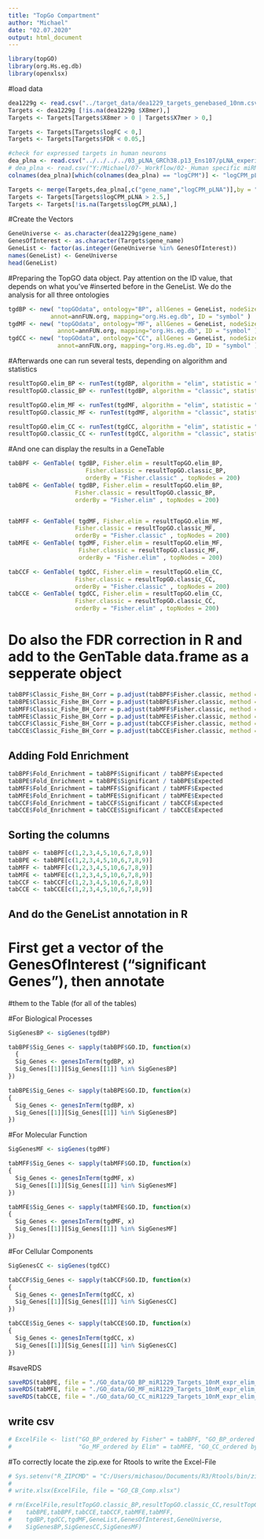 ```yaml
---
title: "TopGo Compartment"
author: "Michael"
date: "02.07.2020"
output: html_document
---
```


```r
library(topGO)
library(org.Hs.eg.db)
library(openxlsx)
```

#load data
```r
dea1229g <- read.csv("../target_data/dea1229_targets_genebased_10nm.csv")
Targets <- dea1229g [!is.na(dea1229g $X8mer),]
Targets <- Targets[Targets$X8mer > 0 | Targets$X7mer > 0,]

Targets <- Targets[Targets$logFC < 0,]
Targets <- Targets[Targets$FDR < 0.05,]
```

```r
#check for expressed targets in human neurons
dea_plna <- read.csv("../../../../03_pLNA_GRCh38.p13_Ens107/pLNA_experiment/Target_Analysis/miR1229/target_data/dea1229_targets_genebased.csv")
# dea_plna <- read.csv("Y:/Michael/07-_Workflow/02-_Human specific miRNAs project/Soutschek_et_al_PaperScripts/03_pLNA_GRCh38.p13_Ens107/pLNA_experiment/Target_Analysis/miR1229/target_data/dea1229_targets_genebased.csv")
colnames(dea_plna)[which(colnames(dea_plna) == "logCPM")] <- "logCPM_pLNA"

Targets <- merge(Targets,dea_plna[,c("gene_name","logCPM_pLNA")],by = "gene_name",all.x = TRUE)
Targets <- Targets[Targets$logCPM_pLNA > 2.5,]
Targets <- Targets[!is.na(Targets$logCPM_pLNA),]
```


#Create the Vectors
```r
GeneUniverse <- as.character(dea1229g$gene_name)
GenesOfInterest <- as.character(Targets$gene_name)
GeneList <- factor(as.integer(GeneUniverse %in% GenesOfInterest))
names(GeneList) <- GeneUniverse
head(GeneList)
```

#Preparing the TopGO data object. Pay attention on the ID value, that depends on what you've
#inserted before in the GeneList. We do the analysis for all three ontologies

```r
tgdBP <- new( "topGOdata", ontology="BP", allGenes = GeneList, nodeSize=5,
            annot=annFUN.org, mapping="org.Hs.eg.db", ID = "symbol" )
tgdMF <- new( "topGOdata", ontology="MF", allGenes = GeneList, nodeSize=5,
              annot=annFUN.org, mapping="org.Hs.eg.db", ID = "symbol" )
tgdCC <- new( "topGOdata", ontology="CC", allGenes = GeneList, nodeSize=5,
              annot=annFUN.org, mapping="org.Hs.eg.db", ID = "symbol" )
```

#Afterwards one can run several tests, depending on algorithm and statistics
```r
resultTopGO.elim_BP <- runTest(tgdBP, algorithm = "elim", statistic = "Fisher" )
resultTopGO.classic_BP <- runTest(tgdBP, algorithm = "classic", statistic = "Fisher" )

resultTopGO.elim_MF <- runTest(tgdMF, algorithm = "elim", statistic = "Fisher" )
resultTopGO.classic_MF <- runTest(tgdMF, algorithm = "classic", statistic = "Fisher" )

resultTopGO.elim_CC <- runTest(tgdCC, algorithm = "elim", statistic = "Fisher" )
resultTopGO.classic_CC <- runTest(tgdCC, algorithm = "classic", statistic = "Fisher" )
```

#And one can display the results in a GeneTable
```r
tabBPF <- GenTable( tgdBP, Fisher.elim = resultTopGO.elim_BP, 
                      Fisher.classic = resultTopGO.classic_BP,
                      orderBy = "Fisher.classic" , topNodes = 200)
tabBPE <- GenTable( tgdBP, Fisher.elim = resultTopGO.elim_BP, 
                   Fisher.classic = resultTopGO.classic_BP,
                   orderBy = "Fisher.elim" , topNodes = 200)


tabMFF <- GenTable( tgdMF, Fisher.elim = resultTopGO.elim_MF, 
                   Fisher.classic = resultTopGO.classic_MF,
                   orderBy = "Fisher.classic" , topNodes = 200)
tabMFE <- GenTable( tgdMF, Fisher.elim = resultTopGO.elim_MF, 
                    Fisher.classic = resultTopGO.classic_MF,
                    orderBy = "Fisher.elim" , topNodes = 200)

tabCCF <- GenTable( tgdCC, Fisher.elim = resultTopGO.elim_CC, 
                   Fisher.classic = resultTopGO.classic_CC,
                   orderBy = "Fisher.classic" , topNodes = 200)
tabCCE <- GenTable( tgdCC, Fisher.elim = resultTopGO.elim_CC, 
                   Fisher.classic = resultTopGO.classic_CC,
                   orderBy = "Fisher.elim" , topNodes = 200)
```



# Do also the FDR correction in R and add to the GenTable data.frame as a sepperate object
```r
tabBPF$Classic_Fishe_BH_Corr = p.adjust(tabBPF$Fisher.classic, method = "BH")
tabBPE$Classic_Fishe_BH_Corr = p.adjust(tabBPE$Fisher.classic, method = "BH")
tabMFF$Classic_Fishe_BH_Corr = p.adjust(tabMFF$Fisher.classic, method = "BH")
tabMFE$Classic_Fishe_BH_Corr = p.adjust(tabMFE$Fisher.classic, method = "BH")
tabCCF$Classic_Fishe_BH_Corr = p.adjust(tabCCF$Fisher.classic, method = "BH")
tabCCE$Classic_Fishe_BH_Corr = p.adjust(tabCCE$Fisher.classic, method = "BH")
```



## Adding Fold Enrichment
```r
tabBPF$Fold_Enrichment = tabBPF$Significant / tabBPF$Expected
tabBPE$Fold_Enrichment = tabBPE$Significant / tabBPE$Expected
tabMFF$Fold_Enrichment = tabMFF$Significant / tabMFF$Expected
tabMFE$Fold_Enrichment = tabMFE$Significant / tabMFE$Expected
tabCCF$Fold_Enrichment = tabCCF$Significant / tabCCF$Expected
tabCCE$Fold_Enrichment = tabCCE$Significant / tabCCE$Expected
```



## Sorting the columns
```r
tabBPF <- tabBPF[c(1,2,3,4,5,10,6,7,8,9)]
tabBPE <- tabBPE[c(1,2,3,4,5,10,6,7,8,9)]
tabMFF <- tabMFF[c(1,2,3,4,5,10,6,7,8,9)]
tabMFE <- tabMFE[c(1,2,3,4,5,10,6,7,8,9)]
tabCCF <- tabCCF[c(1,2,3,4,5,10,6,7,8,9)]
tabCCE <- tabCCE[c(1,2,3,4,5,10,6,7,8,9)]
```



## And do the GeneList annotation in R
# First get a vector of the GenesOfInterest ("significant Genes"), then annotate
#them to the Table (for all of the tables)

#For Biological Processes
```r
SigGenesBP <- sigGenes(tgdBP)

tabBPF$Sig_Genes <- sapply(tabBPF$GO.ID, function(x)
  {
  Sig_Genes <- genesInTerm(tgdBP, x)
  Sig_Genes[[1]][Sig_Genes[[1]] %in% SigGenesBP]
})

tabBPE$Sig_Genes <- sapply(tabBPE$GO.ID, function(x)
{
  Sig_Genes <- genesInTerm(tgdBP, x)
  Sig_Genes[[1]][Sig_Genes[[1]] %in% SigGenesBP]
})

```


#For Molecular Function
```r
SigGenesMF <- sigGenes(tgdMF)

tabMFF$Sig_Genes <- sapply(tabMFF$GO.ID, function(x)
{
  Sig_Genes <- genesInTerm(tgdMF, x)
  Sig_Genes[[1]][Sig_Genes[[1]] %in% SigGenesMF]
})

tabMFE$Sig_Genes <- sapply(tabMFE$GO.ID, function(x)
{
  Sig_Genes <- genesInTerm(tgdMF, x)
  Sig_Genes[[1]][Sig_Genes[[1]] %in% SigGenesMF]
})

```


#For Cellular Components
```r
SigGenesCC <- sigGenes(tgdCC)

tabCCF$Sig_Genes <- sapply(tabCCF$GO.ID, function(x)
{
  Sig_Genes <- genesInTerm(tgdCC, x)
  Sig_Genes[[1]][Sig_Genes[[1]] %in% SigGenesCC]
})

tabCCE$Sig_Genes <- sapply(tabCCE$GO.ID, function(x)
{
  Sig_Genes <- genesInTerm(tgdCC, x)
  Sig_Genes[[1]][Sig_Genes[[1]] %in% SigGenesCC]
})
```


#saveRDS
```r
saveRDS(tabBPE, file = "./GO_data/GO_BP_miR1229_Targets_10nM_expr_elim_005.rds")
saveRDS(tabMFE, file = "./GO_data/GO_MF_miR1229_Targets_10nM_expr_elim_005.rds")
saveRDS(tabCCE, file = "./GO_data/GO_CC_miR1229_Targets_10nM_expr_elim_005.rds")
```



## write csv
```r

# ExcelFile <- list("GO_BP_ordered by Fisher" = tabBPF, "GO_BP_ordered by Elim" = tabBPE, "GO_MF_ordered by Fisher" = tabMFF,
#                   "Go_MF_ordered by Elim" = tabMFE, "GO_CC_ordered by Fisher" = tabCCF, "GO_CC_ordered by  Elim" = tabCCE)
```


#To correctly locate the zip.exe for Rtools to write the Excel-File
```r
# Sys.setenv("R_ZIPCMD" = "C:/Users/michasou/Documents/R3/Rtools/bin/zip.exe")
# 
# write.xlsx(ExcelFile, file = "GO_CB_Comp.xlsx")
```


```r
# rm(ExcelFile,resultTopGO.classic_BP,resultTopGO.classic_CC,resultTopGO.classic_MF,resultTopGO.elim_BP,resultTopGO.elim_CC,resultTopGO.elim_MF,
#    tabBPE,tabBPF,tabCCE,tabCCF,tabMFE,tabMFF,
#    tgdBP,tgdCC,tgdMF,GeneList,GenesOfInterest,GeneUniverse,
#    SigGenesBP,SigGenesCC,SigGenesMF)
```

               


